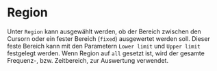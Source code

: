 # Region

Unter ``Region`` kann ausgewählt werden, ob der Bereich zwischen den Cursorn oder ein fester Bereich (``fixed``) ausgewertet werden soll. Dieser feste Bereich kann mit den Parametern ``Lower limit`` und ``Upper limit`` festgelegt werden. Wenn Region auf ``all`` gesetzt ist, wird der gesamte Frequenz-, bzw. Zeitbereich, zur Auswertung verwendet.
